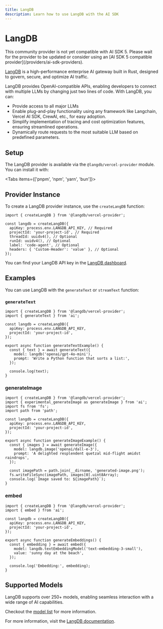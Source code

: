 ```yaml
---
title: LangDB
description: Learn how to use LangDB with the AI SDK
---
```


# LangDB

<Note type="warning">
  This community provider is not yet compatible with AI SDK 5. Please wait for
  the provider to be updated or consider using an [AI SDK 5 compatible
  provider](/providers/ai-sdk-providers).
</Note>

[LangDB](https://langdb.ai) is a high-performance enterprise AI gateway built in Rust, designed to govern, secure, and optimize AI traffic.

LangDB provides OpenAI-compatible APIs, enabling developers to connect with multiple LLMs by changing just two lines of code. With LangDB, you can:

- Provide access to all major LLMs
- Enable plug-and-play functionality using any framework like Langchain, Vercel AI SDK, CrewAI, etc., for easy adoption.
- Simplify implementation of tracing and cost optimization features, ensuring streamlined operations.
- Dynamically route requests to the most suitable LLM based on predefined parameters.

## Setup

The LangDB provider is available via the `@langdb/vercel-provider` module. You can install it with:

<Tabs items={['pnpm', 'npm', 'yarn', 'bun']}>
  <Tab>
    <Snippet text="pnpm add @langdb/vercel-provider" dark />
  </Tab>
  <Tab>
    <Snippet text="npm install @langdb/vercel-provider" dark />
  </Tab>
  <Tab>
    <Snippet text="yarn add @langdb/vercel-provider" dark />
  </Tab>

  <Tab>
    <Snippet text="bun add @langdb/vercel-provider" dark />
  </Tab>
</Tabs>

## Provider Instance

To create a LangDB provider instance, use the `createLangDB` function:

```tsx
import { createLangDB } from '@langdb/vercel-provider';

const langdb = createLangDB({
  apiKey: process.env.LANGDB_API_KEY, // Required
  projectId: 'your-project-id', // Required
  threadId: uuidv4(), // Optional
  runId: uuidv4(), // Optional
  label: 'code-agent', // Optional
  headers: { 'Custom-Header': 'value' }, // Optional
});
```

You can find your LangDB API key in the [LangDB dashboard](https://app.langdb.ai).

## Examples

You can use LangDB with the `generateText` or `streamText` function:

### `generateText`

```tsx
import { createLangDB } from '@langdb/vercel-provider';
import { generateText } from 'ai';

const langdb = createLangDB({
  apiKey: process.env.LANGDB_API_KEY,
  projectId: 'your-project-id',
});

export async function generateTextExample() {
  const { text } = await generateText({
    model: langdb('openai/gpt-4o-mini'),
    prompt: 'Write a Python function that sorts a list:',
  });

  console.log(text);
}
```

### generateImage

```tsx
import { createLangDB } from '@langdb/vercel-provider';
import { experimental_generateImage as generateImage } from 'ai';
import fs from 'fs';
import path from 'path';

const langdb = createLangDB({
  apiKey: process.env.LANGDB_API_KEY,
  projectId: 'your-project-id',
});

export async function generateImageExample() {
  const { images } = await generateImage({
    model: langdb.image('openai/dall-e-3'),
    prompt: 'A delighted resplendent quetzal mid-flight amidst raindrops',
  });

  const imagePath = path.join(__dirname, 'generated-image.png');
  fs.writeFileSync(imagePath, images[0].uint8Array);
  console.log(`Image saved to: ${imagePath}`);
}
```

### embed

```tsx
import { createLangDB } from '@langdb/vercel-provider';
import { embed } from 'ai';

const langdb = createLangDB({
  apiKey: process.env.LANGDB_API_KEY,
  projectId: 'your-project-id',
});

export async function generateEmbeddings() {
  const { embedding } = await embed({
    model: langdb.textEmbeddingModel('text-embedding-3-small'),
    value: 'sunny day at the beach',
  });

  console.log('Embedding:', embedding);
}
```

## Supported Models

LangDB supports over 250+ models, enabling seamless interaction with a wide range of AI capabilities.

Checkout the [model list](https://app.langdb.ai/models) for more information.

For more information, visit the [LangDB documentation](https://docs.langdb.ai/).
